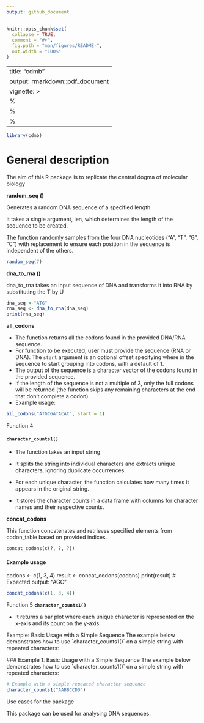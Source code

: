 ```yaml
---
output: github_document
---
```


<!-- README.md is generated from README.Rmd. Please edit that file -->

```r
knitr::opts_chunk$set(
  collapse = TRUE,
  comment = "#>",
  fig.path = "man/figures/README-",
  out.width = "100%"
)
```

---
title: "cdmb"
output: rmarkdown::pdf_document
vignette: >
  %\VignetteIndexEntry{cdmb}
  %\VignetteEngine{knitr::rmarkdown}
  %\VignetteEncoding{UTF-8}
---

```r
library(cdmb)
```

# 

# General description

The aim of this R package is to replicate the central dogma of molecular biology

**random_seq ()**

Generates a random DNA sequence of a specified length.

It takes a single argument, len, which determines the length of the sequence to be created.

The function randomly samples from the four DNA nucleotides ("A", "T", "G", "C") with replacement to ensure each position in the sequence is independent of the others.

```r
random_seq(7)

```

**dna_to_rna ()**

dna_to_rna takes an input sequence of DNA and transforms it into RNA by substituting the T by U

```r
dna_seq <-"ATG"
rna_seq <- dna_to_rna(dna_seq)
print(rna_seq)
```

**all_codons**

-   The function returns all the codons found in the provided DNA/RNA sequence.
-   For function to be executed, user must provide the sequence (RNA or DNA). The `start` argument is an optional offset specifying where in the sequence to start grouping into codons, with a default of 1.
-   The output of the sequence is a character vector of the codons found in the provided sequence.
-   If the length of the sequence is not a multiple of 3, only the full codons will be returned (the function skips any remaining characters at the end that don’t complete a codon).
-   Example usage:

```r
all_codons("ATGCGATACAC", start = 1)
```


Function 4

#### **`character_counts1()`**

-   The function takes an input string

-   It splits the string into individual characters and extracts unique characters, ignoring duplicate occurrences.

-   For each unique character, the function calculates how many times it appears in the original string.

-   It stores the character counts in a data frame with columns for character names and their respective counts.

**concat_codons**

This function concatenates and retrieves specified elements from codon_table based on provided indices.

```         
concat_codons(c(?, ?, ?))
```

#### Example usage

codons \<- c(1, 3, 4) result \<- concat_codons(codons) print(result) \# Expected output: "AGC"

```r
concat_codons(c(1, 3, 4))
```

Function 5 **`character_counts1()`**


-   It returns a bar plot where each unique character is represented on the x-axis and its count on the y-axis.


Example: Basic Usage with a Simple Sequence The example below demonstrates how to use \`character_counts1()\` on a simple string with repeated characters:

\### Example 1: Basic Usage with a Simple Sequence The example below demonstrates how to use \`character_counts1()\` on a simple string with repeated characters:


```r

# Example with a simple repeated character sequence
character_counts1("AABBCCDD")
```

Use cases for the package

This package can be used for analysing DNA sequences.
